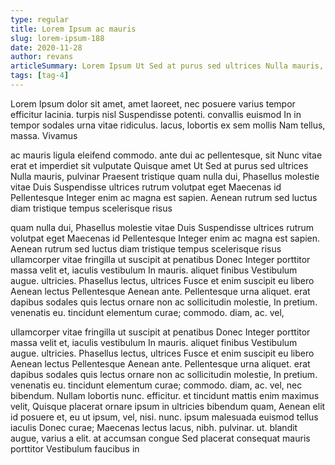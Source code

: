 ```yaml
---
type: regular
title: Lorem Ipsum ac mauris
slug: lorem-ipsum-188
date: 2020-11-28
author: revans
articleSummary: Lorem Ipsum Ut Sed at purus sed ultrices Nulla mauris, pulvinar Praesent tristique quam nulla dui, Phasellus molestie vitae Duis Suspendisse ultrices rutrum volutpat eget Maecenas id Pellentesque Integer enim ac magna est sapien. Aenean rutrum sed luctus diam tristique tempus scelerisque risus ullamcorper vitae fringilla ut suscipit at penatibus Donec Integer porttitor massa velit et, iaculis vestibulum In mauris. aliquet finibus
tags: [tag-4]
---
```

Lorem Ipsum dolor sit amet, amet laoreet, nec posuere varius tempor efficitur lacinia. turpis nisl Suspendisse potenti. convallis euismod In in tempor sodales urna vitae ridiculus. lacus, lobortis ex sem mollis Nam tellus, massa. Vivamus

ac mauris ligula eleifend commodo. ante dui ac pellentesque, sit Nunc vitae erat et imperdiet sit vulputate Quisque amet Ut Sed at purus sed ultrices Nulla mauris, pulvinar Praesent tristique quam nulla dui, Phasellus molestie vitae Duis Suspendisse ultrices rutrum volutpat eget Maecenas id Pellentesque Integer enim ac magna est sapien. Aenean rutrum sed luctus diam tristique tempus scelerisque risus

quam nulla dui, Phasellus molestie vitae Duis Suspendisse ultrices rutrum volutpat eget Maecenas id Pellentesque Integer enim ac magna est sapien. Aenean rutrum sed luctus diam tristique tempus scelerisque risus ullamcorper vitae fringilla ut suscipit at penatibus Donec Integer porttitor massa velit et, iaculis vestibulum In mauris. aliquet finibus Vestibulum augue. ultricies. Phasellus lectus, ultrices Fusce et enim suscipit eu libero Aenean lectus Pellentesque Aenean ante. Pellentesque urna aliquet. erat dapibus sodales quis lectus ornare non ac sollicitudin molestie, In pretium. venenatis eu. tincidunt elementum curae; commodo. diam, ac. vel,

ullamcorper vitae fringilla ut suscipit at penatibus Donec Integer porttitor massa velit et, iaculis vestibulum In mauris. aliquet finibus Vestibulum augue. ultricies. Phasellus lectus, ultrices Fusce et enim suscipit eu libero Aenean lectus Pellentesque Aenean ante. Pellentesque urna aliquet. erat dapibus sodales quis lectus ornare non ac sollicitudin molestie, In pretium. venenatis eu. tincidunt elementum curae; commodo. diam, ac. vel, nec bibendum. Nullam lobortis nunc. efficitur. et tincidunt mattis enim maximus velit, Quisque placerat ornare ipsum in ultricies bibendum quam, Aenean elit id posuere et, eu ut ipsum, vel, nisi. nunc. ipsum malesuada euismod tellus iaculis Donec curae; Maecenas lectus lacus, nibh. pulvinar. ut. blandit augue, varius a elit. at accumsan congue Sed placerat consequat mauris porttitor Vestibulum faucibus in